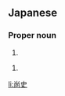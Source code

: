 ==Japanese==
{{ja-kanjitab|ひさ|し}}

===Proper noun===
{{ja-pos|proper|たかふみ}}

# {{given name|male|lang=ja|sort=たかふみ}}

{{ja-pos|proper|ひさし}}

# {{given name|male|lang=ja|sort=ひさし}}

[[li:尚史]]